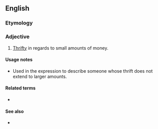 {{also|pennywise}}
==English==

===Etymology===
{{compound|penny|wise|lang=en}}

===Adjective===
{{en-adj|head=[[penny]]-[[wise]]}}

# [[thrifty|Thrifty]] in regards to small amounts of money.

====Usage notes====
* Used in the expression {{m|en|penny wise and pound foolish}} to describe someone whose thrift does not extend to larger amounts.

====Related terms====
* {{l|en|penny wisdom}}

====See also====
* {{l|en|take care of the pennies and the pounds will take care of themselves}}